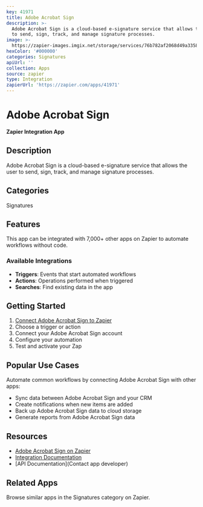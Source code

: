 ```yaml
---
key: 41971
title: Adobe Acrobat Sign
description: >-
  Adobe Acrobat Sign is a cloud-based e-signature service that allows the user
  to send, sign, track, and manage signature processes.
image: >-
  https://zapier-images.imgix.net/storage/services/76b782af2068d49a3358c536d9e5ed88.png?auto=format%2Ccompress&ixlib=python-3.0.0&q=50
hexColor: '#000000'
categories: Signatures
apiUrl: ''
collection: Apps
source: zapier
type: Integration
zapierUrl: 'https://zapier.com/apps/41971'
---
```

# Adobe Acrobat Sign

**Zapier Integration App**

## Description

Adobe Acrobat Sign is a cloud-based e-signature service that allows the user to send, sign, track, and manage signature processes.

## Categories

Signatures

## Features

This app can be integrated with 7,000+ other apps on Zapier to automate workflows without code.

### Available Integrations

- **Triggers**: Events that start automated workflows
- **Actions**: Operations performed when triggered
- **Searches**: Find existing data in the app

## Getting Started

1. [Connect Adobe Acrobat Sign to Zapier](https://zapier.com/apps/41971)
2. Choose a trigger or action
3. Connect your Adobe Acrobat Sign account
4. Configure your automation
5. Test and activate your Zap

## Popular Use Cases

Automate common workflows by connecting Adobe Acrobat Sign with other apps:

- Sync data between Adobe Acrobat Sign and your CRM
- Create notifications when new items are added
- Back up Adobe Acrobat Sign data to cloud storage
- Generate reports from Adobe Acrobat Sign data

## Resources

- [Adobe Acrobat Sign on Zapier](https://zapier.com/apps/41971)
- [Integration Documentation](https://zapier.com/apps/41971/integrations)
- [API Documentation](Contact app developer)

## Related Apps

Browse similar apps in the Signatures category on Zapier.
